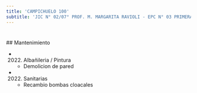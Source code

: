 ```yaml
---
title: 'CAMPICHUELO 100'
subtitle: 'JIC N° 02/07° PROF. M. MARGARITA RAVIOLI - EPC N° 03 PRIMERA JUNTA'
---
```


#


 ## Mantenimiento

*  (2022) Albañileria / Pintura 
    + Demolicion de pared

*  (2022) Sanitarias 
    + Recambio bombas cloacales



